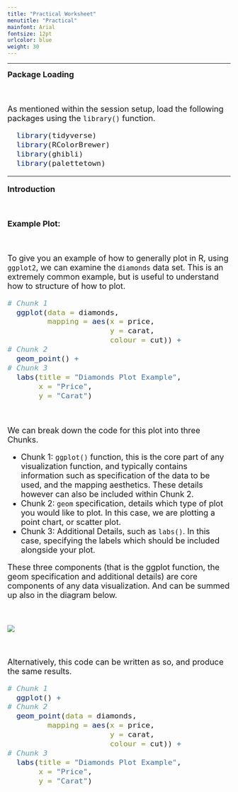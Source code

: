 ```yaml
---
title: "Practical Worksheet"
menutitle: "Practical"
mainfont: Arial
fontsize: 12pt
urlcolor: blue
weight: 30
---
```

---

<font size = 4> 
**Package Loading**

<br>

As mentioned within the session setup, load the following packages using the `library()` function.

```r

  library(tidyverse)
  library(RColorBrewer)
  library(ghibli)
  library(palettetown)

```

---

<font size = 4> 
**Introduction**  

<br>
 
**Example Plot:**  

<br>

To give you an example of how to generally plot in R, using `ggplot2`, we can examine the `diamonds` data set. This is an extremely common example, but is useful to understand how to structure of how to plot. 

```r
# Chunk 1
  ggplot(data = diamonds,
         mapping = aes(x = price,
                       y = carat, 
                       colour = cut)) + 
# Chunk 2
  geom_point() + 
# Chunk 3
  labs(title = "Diamonds Plot Example", 
       x = "Price", 
       y = "Carat")

```

<br>

We can break down the code for this plot into three Chunks.  

* Chunk 1: `ggplot()` function, this is the core part of any visualization function, and typically contains information such as specification of the data to be used, and the mapping aesthetics. These details however can also be included within Chunk 2. 
* Chunk 2: `geom` specification, details which type of plot you would like to plot. In this case, we are plotting a point chart, or scatter plot. 
* Chunk 3: Additional Details, such as `labs()`. In this case, specifying the labels which should be included alongside your plot. 

These three components (that is the ggplot function, the geom specification and additional details) are core components of any data visualization. And can be summed up also in the diagram below. 

<br> 

![](images/ggplot_graphs.jpg)

<br> 

Alternatively, this code can be written as so, and produce the same results. 

```r
# Chunk 1
  ggplot() + 
# Chunk 2
  geom_point(data = diamonds,
         mapping = aes(x = price,
                       y = carat, 
                       colour = cut)) + 
# Chunk 3
  labs(title = "Diamonds Plot Example", 
       x = "Price", 
       y = "Carat")

```

<br> 



